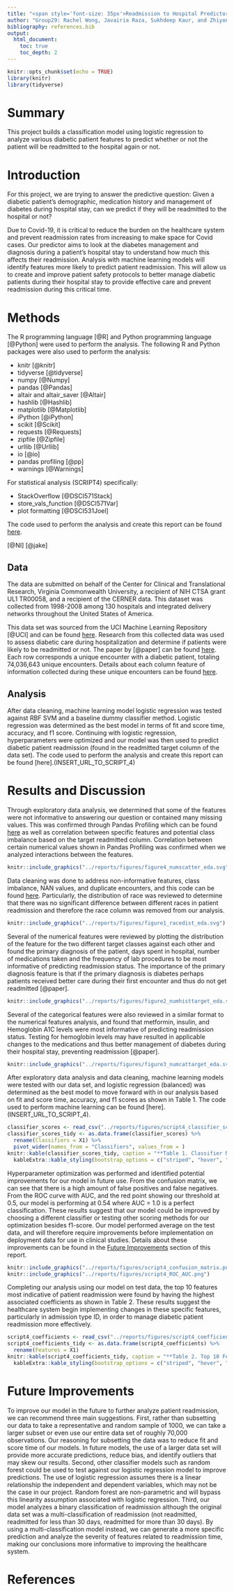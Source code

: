 ```yaml
---
title: "<span style='font-size: 35px'>Readmission to Hospital Predictor for Diabetic Patients</style>"
author: "Group29: Rachel Wong, Javairia Raza, Sukhdeep Kaur, and Zhiyong Wang"
bibliography: references.bib
output: 
  html_document:
    toc: true
    toc_depth: 2
---
```


```r
knitr::opts_chunk$set(echo = TRUE)
library(knitr)
library(tidyverse)
```

# Summary

This project builds a classification model using logistic regression to analyze various diabetic patient features to predict whether or not the patient will be readmitted to the hospital again or not. 

# Introduction

For this project, we are trying to answer the predictive question: Given a diabetic patient’s demographic, medication history and management of diabetes during hospital stay, can we predict if they will be readmitted to the hospital or not? 

Due to Covid-19, it is critical to reduce the burden on the healthcare system and prevent readmission rates from increasing to make space for Covid cases. Our predictor aims to look at the diabetes management and diagnosis during a patient’s hospital stay to understand how much this affects their readmission. Analysis with machine learning models will identify features more likely to predict patient readmission. This will allow us to create and improve patient safety protocols to better manage diabetic patients during their hospital stay to provide effective care and prevent readmission during this critical time.

# Methods

The R programming language [@R] and Python programming language [@Python] were used to perform the analysis. The following R and Python packages were also used to perform the analysis:

* knitr [@knitr]
* tidyverse [@tidyverse]
* numpy [@Numpy]
* pandas [@Pandas]
* altair and altair_saver [@Altair]
* hashlib [@Hashlib]
* matplotlib [@Matplotlib]
* iPython [@iPython]
* scikit [@Scikit]
* requests [@Requests]
* zipfile [@Zipfile]
* urllib [@Urllib]
* io [@io]
* pandas profiling [@pp]
* warnings [@Warnings]

For statistical analysis (SCRIPT4) specifically:

* StackOverflow [@DSCI571Stack]
* store_vals_function [@DSCI571Var]
* plot formatting [@DSCI531Joel]

The code used to perform the analysis and create this report can be found [here](https://github.com/UBC-MDS/group29).

[@NI]
[@jake]

## Data

The data are submitted on behalf of the Center for Clinical and Translational Research, Virginia Commonwealth University, a recipient of NIH CTSA grant UL1 TR00058, and a recipient of the CERNER data. This dataset was collected from 1998-2008 among 130 hospitals and integrated delivery networks throughout the United States of America. 

This data set was sourced from the UCI Machine Learning Repository [@UCI] and can be found [here](https://archive.ics.uci.edu/ml/datasets/diabetes+130-us+hospitals+for+years+1999-2008#). Research from this collected data was used to assess diabetic care during hospitalization and determine if patients were likely to be readmitted or not. The paper by [@paper] can be found [here](https://www.hindawi.com/journals/bmri/2014/781670/). Each row corresponds a unique encounter with a diabetic patient, totaling 74,036,643 unique encounters. Details about each column feature of information collected during these unique encounters can be found [here](https://www.hindawi.com/journals/bmri/2014/781670/tab1/). 

## Analysis

After data cleaning, machine learning model logistic regression was tested against RBF SVM and a baseline dummy classifier method. Logistic regression was determined as the best model in terms of fit and score time, accuracy, and f1 score. Continuing with logistic regression, hyperparameters were optimized and our model was then used to predict diabetic patient readmission (found in the readmitted target column of the data set). The code used to perform the analysis and create this report can be found [here].(INSERT_URL_TO_SCRIPT_4)

# Results and Discussion

Through exploratory data analysis, we determined that some of the features were not informative to answering our question or contained many missing values. This was confirmed through Pandas Profiling which can be found [here](https://github.com/UBC-MDS/group29/blob/main/reports/figures/pandas_profiling.html) as well as correlation between specific features and potential class imbalance based on the target readmitted column. Correlation between certain numerical values shown in Pandas Profiling was confirmed when we analyzed interactions between the features.

```r
knitr::include_graphics("../reports/figures/figure4_numscatter_eda.svg")
```

Data cleaning was done to address non-informative features, class imbalance, NAN values, and duplicate encounters, and this code can be found [here](https://github.com/UBC-MDS/group29/blob/main/src/processingdata.py). Particularly, the distribution of race was reviewed to determine that there was no significant difference between different races in patient readmission and therefore the race column was removed from our analysis.

```r
knitr::include_graphics("../reports/figures/figure1_racedist_eda.svg")
```

Several of the numerical features were reviewed by plotting the distribution of the feature for the two different target classes against each other and found the primary diagnosis of the patient, days spent in hospital, number of medications taken and the frequency of lab procedures to be most informative of predicting readmission status. The importance of the primary diagnosis feature is that if the primary diagnosis is diabetes perhaps patients received better care during their first encounter and thus do not get readmitted [@paper].

```r
knitr::include_graphics("../reports/figures/figure2_numhisttarget_eda.svg")
```

Several of the categorical features were also reviewed in a similar format to the numerical features analysis, and found that metformin, insulin, and Hemoglobin A1C levels were most informative of predicting readmission status. Testing for hemoglobin levels may have resulted in applicable changes to the medications and thus better management of diabetes during their hospital stay, preventing readmission [@paper]. 

```r
knitr::include_graphics("../reports/figures/figure3_numcattarget_eda.svg")
```

After exploratory data analysis and data cleaning, machine learning models were tested with our data set, and logistic regression (balanced) was determined as the best model to move forward with in our analysis based on fit and score time, accuracy, and f1 scores as shown in Table 1. The code used to perform machine learning can be found [here].(INSERT_URL_TO_SCRIPT_4). 

```r
classifier_scores <- read_csv("../reports/figures/script4_classifier_scores.csv") 
classifier_scores_tidy <- as.data.frame(classifier_scores) %>%
  rename(Classifiers = X1) %>%
  pivot_wider(names_from = "Classifiers", values_from = )
knitr::kable(classifier_scores_tidy, caption = "**Table 1. Classifier Models and Their Associated Times and Scores**") %>% 
  kableExtra::kable_styling(bootstrap_options = c("striped", "hover", "condensed","responsive"))
```

Hyperparameter optimization was performed and identified potential improvements for our model in future use. From the confusion matrix, we can see that there is a high amount of false positives and false negatives. From the ROC curve with AUC, and the red point showing our threshold at 0.5, our model is performing at 0.54 where AUC = 1.0 is a perfect classification. These results suggest that our model could be improved by choosing a different classifier or testing other scoring methods for our optimization besides f1-score. Our model performed average on the test data, and will therefore require improvements before implementation on deployment data for use in clinical studies. Details about these improvements can be found in the [Future Improvements] section of this report. 


```r
knitr::include_graphics("../reports/figures/script4_confusion_matrix.png")
knitr::include_graphics("../reports/figures/script4_ROC_AUC.png")
```


Completing our analysis using our model on test data, the top 10 features most indicative of patient readmission were found by having the highest associated coefficients as shown in Table 2. These results suggest the healthcare system begin implementing changes in these specific features, particularly in admission type ID, in order to manage diabetic patient readmission more effectively. 


```r
script4_coefficients <- read_csv("../reports/figures/script4_coefficients.csv") 
script4_coefficients_tidy <- as.data.frame(script4_coefficients) %>%
  rename(Features = X1)
knitr::kable(script4_coefficients_tidy, caption = "**Table 2. Top 10 Features Most Indicative of Patient Readmission**") %>% 
  kableExtra::kable_styling(bootstrap_options = c("striped", "hover", "condensed","responsive"))
```

# Future Improvements

To improve our model in the future to further analyze patient readmission, we can recommend three main suggestions. First, rather than subsetting our data to take a representative and random sample of 1000, we can take a larger subset or even use our entire data set of roughly 70,000 observations. Our reasoning for subsetting the data was to reduce fit and score time of our models. In future models, the use of a larger data set will provide more accurate predictions, reduce bias, and identify outliers that may skew our results. Second, other classifier models such as random forest could be used to test against our logistic regression model to improve predictions. The use of logistic regression assumes there is a linear relationship the independent and dependent variables, which may not be the case in our project. Random forest are non-parametric and will bypass this linearity assumption associated with logistic regression. Third, our model analyzes a binary classification of readmission although the original data set was a multi-classification of readmission (not readmitted, readmitted for less than 30 days, readmitted for more than 30 days). By using a multi-classification model instead, we can generate a more specific prediction and analyze the severity of features related to readmission time, making our conclusions more informative to improving the healthcare system.

# References




